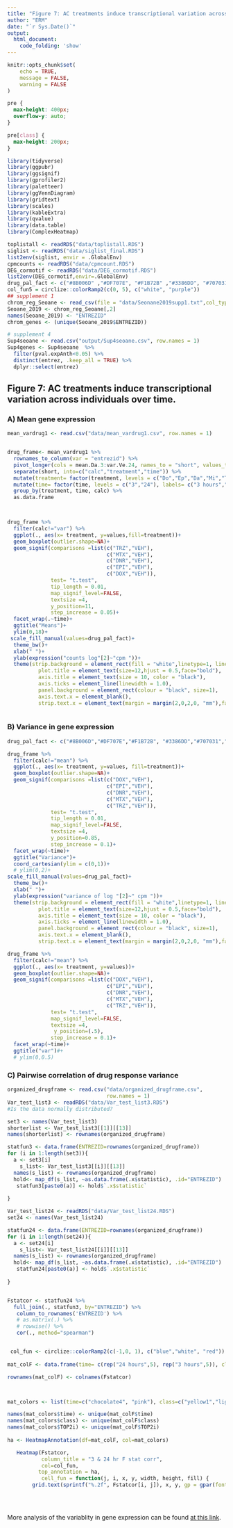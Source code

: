 ```yaml
---
title: "Figure 7: AC treatments induce transcriptional variation across individuals over time."
author: "ERM"
date: "`r Sys.Date()`"
output:
  html_document:
    code_folding: 'show'
---
```



```r
knitr::opts_chunk$set(
	echo = TRUE,
	message = FALSE,
	warning = FALSE
)
```

```css
pre {
  max-height: 400px;
  overflow-y: auto;
}

pre[class] {
  max-height: 200px;
}
```
```r

library(tidyverse)
library(ggpubr)
library(ggsignif)
library(gprofiler2)
library(paletteer)
library(ggVennDiagram)
library(gridtext)
library(scales)
library(kableExtra)
library(qvalue)
library(data.table)
library(ComplexHeatmap)
```

```r
toplistall <- readRDS("data/toplistall.RDS")
siglist <- readRDS("data/siglist_final.RDS")
list2env(siglist, envir = .GlobalEnv)
cpmcounts <- readRDS("data/cpmcount.RDS")
DEG_cormotif <- readRDS("data/DEG_cormotif.RDS")
list2env(DEG_cormotif,envir=.GlobalEnv)
drug_pal_fact <- c("#8B006D" ,"#DF707E", "#F1B72B" ,"#3386DD", "#707031","#41B333")
col_fun5 = circlize::colorRamp2(c(0, 5), c("white", "purple"))
## supplement 1
chrom_reg_Seoane <- read_csv(file = "data/Seonane2019supp1.txt",col_types = cols(...1 = col_skip()))
Seoane_2019 <- chrom_reg_Seoane[,2]
names(Seoane_2019) <- "ENTREZID"
chrom_genes <- (unique(Seoane_2019$ENTREZID))

# supplement 4
Sup4seoane <- read.csv("output/Sup4seoane.csv", row.names = 1)
Sup4genes <- Sup4seoane  %>% 
  filter(pval.expAnth<0.05) %>% 
  distinct(entrez, .keep_all = TRUE) %>% 
  dplyr::select(entrez)

```

## Figure 7: AC treatments induce transcriptional variation across individuals over time.


### A) Mean gene expression
```r
mean_vardrug1 <- read.csv("data/mean_vardrug1.csv", row.names = 1)


drug_frame<- mean_vardrug1 %>% 
  rownames_to_column(var = "entrezid") %>% 
  pivot_longer(cols = mean.Da.3:var.Ve.24, names_to = "short", values_to = "values") %>% 
  separate(short, into=c("calc","treatment","time")) %>% 
  mutate(treatment= factor(treatment, levels = c("Do","Ep","Da","Mi","Tr","Ve"),labels = c("DOX","EPI","DNR","MTX","TRZ","VEH"))) %>% 
  mutate(time= factor(time, levels = c("3","24"), labels= c("3 hours","24 hours"))) %>% 
  group_by(treatment, time, calc) %>% 
  as.data.frame



drug_frame %>% 
  filter(calc!="var") %>% 
  ggplot(., aes(x= treatment, y=values,fill=treatment))+
  geom_boxplot(outlier.shape=NA)+
  geom_signif(comparisons =list(c("TRZ","VEH"),
                                c("MTX","VEH"),
                                c("DNR","VEH"),
                                c("EPI","VEH"),
                                c("DOX","VEH")),
              test= "t.test",
              tip_length = 0.01,
              map_signif_level=FALSE,
              textsize =4,
              y_position=11,
              step_increase = 0.05)+
  facet_wrap(.~time)+
  ggtitle("Means")+
  ylim(0,18)+
 scale_fill_manual(values=drug_pal_fact)+
  theme_bw()+
  xlab(" ")+
  ylab(expression("counts log"[2]~"cpm "))+
  theme(strip.background = element_rect(fill = "white",linetype=1, linewidth = 0.5),
          plot.title = element_text(size=12,hjust = 0.5,face="bold"),
          axis.title = element_text(size = 10, color = "black"),
          axis.ticks = element_line(linewidth = 1.0),
          panel.background = element_rect(colour = "black", size=1),
          axis.text.x = element_blank(),
          strip.text.x = element_text(margin = margin(2,0,2,0, "mm"),face = "bold"))



```


### B) Variance in gene expression

```r


drug_pal_fact <- c("#8B006D","#DF707E","#F1B72B", "#3386DD","#707031","#41B333")

drug_frame %>% 
  filter(calc!="mean") %>% 
  ggplot(., aes(x= treatment, y=values, fill=treatment))+
  geom_boxplot(outlier.shape=NA)+
  geom_signif(comparisons =list(c("DOX","VEH"),
                                c("EPI","VEH"),
                                c("DNR","VEH"),
                                c("MTX","VEH"),
                                c("TRZ","VEH")),
              test= "t.test",
              tip_length = 0.01,
              map_signif_level=FALSE,
              textsize =4,
              y_position=0.85,
              step_increase = 0.1)+
  facet_wrap(~time)+
  ggtitle("Variance")+
  coord_cartesian(ylim = c(0,1))+
  # ylim(0,2)+
scale_fill_manual(values=drug_pal_fact)+
  theme_bw()+
  xlab(" ")+
  ylab(expression("variance of log "[2]~" cpm "))+
  theme(strip.background = element_rect(fill = "white",linetype=1, linewidth = 0.5),
          plot.title = element_text(size=12,hjust = 0.5,face="bold"),
          axis.title = element_text(size = 10, color = "black"),
          axis.ticks = element_line(linewidth = 1.0),
          panel.background = element_rect(colour = "black", size=1),
          axis.text.x = element_blank(),
          strip.text.x = element_text(margin = margin(2,0,2,0, "mm"),face = "bold"))

drug_frame %>% 
  filter(calc!="mean") %>%
  ggplot(., aes(x= treatment, y=values))+
  geom_boxplot(outlier.shape=NA)+
  geom_signif(comparisons =list(c("DOX","VEH"),
                                c("EPI","VEH"),
                                c("DNR","VEH"),
                                c("MTX","VEH"),
                                c("TRZ","VEH")),
              test= "t.test",
              map_signif_level=FALSE,
              textsize =4,
               y_position=(.5),
              step_increase = 0.1)+
  facet_wrap(~time)+
  ggtitle("var")#+
  # ylim(0,0.5)


```



### C) Pairwise correlation of drug response variance

```r

organized_drugframe <- read.csv("data/organized_drugframe.csv",
                                row.names = 1)
Var_test_list3 <- readRDS("data/Var_test_list3.RDS")
#Is the data normally distributed?

set3 <- names(Var_test_list3)
shorterlist <- Var_test_list3[[1]][[13]]
names(shorterlist) <- rownames(organized_drugframe)

statfun3 <- data.frame(ENTREZID=rownames(organized_drugframe))
for (i in 1:length(set3)){
  a <- set3[i]
    s_list<- Var_test_list3[[i]][[13]]
  names(s_list) <- rownames(organized_drugframe)
  hold<- map_df(s_list, ~as.data.frame(.x$statistic), .id="ENTREZID")
   statfun3[paste0(a)] <- hold$`.x$statistic`
 
}

Var_test_list24 <- readRDS("data/Var_test_list24.RDS")
set24 <- names(Var_test_list24) 

statfun24 <- data.frame(ENTREZID=rownames(organized_drugframe))
for (i in 1:length(set24)){
  a <- set24[i]
    s_list<- Var_test_list24[[i]][[13]]
  names(s_list) <- rownames(organized_drugframe)
  hold<- map_df(s_list, ~as.data.frame(.x$statistic), .id="ENTREZID")
   statfun24[paste0(a)] <- hold$`.x$statistic`
 
}


Fstatcor <- statfun24 %>% 
  full_join(., statfun3, by="ENTREZID") %>% 
   column_to_rownames('ENTREZID') %>% 
   # as.matrix(.) %>% 
   # rowwise() %>% 
   cor(., method="spearman")


 col_fun <- circlize::colorRamp2(c(-1,0, 1), c("blue","white", "red"))
 
mat_colF <- data.frame(time= c(rep("24 hours",5), rep("3 hours",5)), class= (c("AC","AC","AC","nAC","nAC","AC","AC","AC","nAC","nAC")),TOP2i=c(rep("yes",4), "no", rep("yes",4),"no"))

rownames(mat_colF) <- colnames(Fstatcor)



mat_colors <- list(time=c("chocolate4", "pink"), class=c("yellow1","lightgreen"), TOP2i =c("darkgreen","goldenrod"))

names(mat_colors$time) <- unique(mat_colF$time)
names(mat_colors$class) <- unique(mat_colF$class)
names(mat_colors$TOP2i) <- unique(mat_colF$TOP2i)
         
ha <- HeatmapAnnotation(df=mat_colF, col=mat_colors)

   Heatmap(Fstatcor, 
           column_title = "3 & 24 hr F stat corr", 
           col=col_fun,
          top_annotation = ha,
           cell_fun = function(j, i, x, y, width, height, fill) {
        grid.text(sprintf("%.2f", Fstatcor[i, j]), x, y, gp = gpar(fontsize = 10))})

   
 
```
More analysis of the variablity in gene expression can be found [at this link](https://mward-lab.github.io/Matthews_TOP2i_cardiotox_2023/variance_scrip.html).
